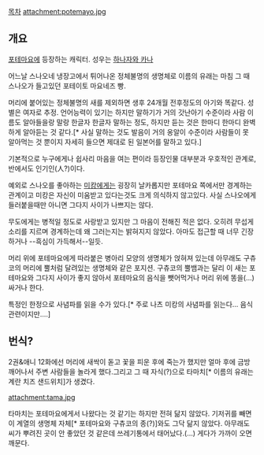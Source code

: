 [[목차]]
attachment:potemayo.jpg
== 개요 ==
[[포테마요]]에 등장하는 캐릭터. 성우는 [[하나자와 카나]]

어느날 스나오네 냉장고에서 튀어나온 정체불명의 생명체로 이름의 유래는 마침 그 때 스나오가 들고있던 포테이토 마요네즈 빵.

머리에 붙어있는 정체불명의 새를 제외하면 생후 24개월 전후정도의 아기와 똑같다. 성별은 여자로 추정. 언어능력이 있기는 하지만 말하기가 거의 갓난아기 수준이라 사람 이름도 알아들을랑 말랑 한글자 한글자 말하는 정도, 하지만 듣는 것은 한마디 한마디 완벽하게 알아듣는 것 같다.[* 사실 말하는 것도 발음이 거의 옹알이 수준이라 사람들이 못 알아먹는 것 뿐이지 자세히 들으면 제대로 된 일본어를 말하고 있다.]

기본적으로 누구에게나 쉽사리 마음을 여는 편이라 등장인물 대부분과 우호적인 관계로, 반에서도 인기인(人?)이다.

예외로 스나오를 좋아하는 [[나츠 미캉|미캉]]에게는 굉장히 날카롭지만 포테마요 쪽에서만 경계하는 관계이고 미캉은 자신이 미움받고 있다는것도 크게 의식하지 않고있다. 사실 스나오에게 들러붙을때만 아니면 그다지 사이가 나쁘지는 않다.

무도에게는 병적일 정도로 사랑받고 있지만 그 마음이 전해진 적은 없다. 오히려 무섭게 소리를 지르며 경계하는데 왜 그러는지는 밝혀지지 않았다. 아마도 접근할 때 너무 긴장하거나 --흑심이 가득해서--일듯.

머리 위에 포테마요에게 따라붙은 병아리 모양의 생명체가 얹혀져 있는데 아무래도 구츄코의 머리에 뿔처럼 달려있는 생명체와 같은 포지션. 구츄코의 뿔뱀과는 달리 이 새는 포테마요와 그다지 사이가 좋지 않아서 포테마요의 음식을 뺏어먹거나 머리 위에 똥을(…) 싸거나 한다.

특정인 한정으로 사념파를 읽을 수가 있다.[* 주로 나츠 미캉의 사념파를 읽는다... 음식관련이지만....]
== 번식? ==
2권&애니 12화에선 머리에 새싹이 돋고 꽃을 피운 후에 죽는가 했지만 얼마 후에 금방 깨어나서 주변 사람들을 놀라게 했다.그리고 그 때 자식(?)으로 타마치[* 이름의 유래는 계란 치즈 샌드위치]가 생겼다.

attachment:tama.jpg

타마치는 포테마요에게서 나왔다는 것 같기는 하지만 전혀 닮지 않았다. 기저귀를 빼면 이 계열의 생명체 자체[* 포테마요와 구츄코의 종(?)]와도 그닥 닮지 않았다. 아무래도 씨가 뿌려진 곳이 안 좋았던 것 같은데 쓰레기통에서 태어났다.(…) 게다가 가까이 오면 깨문다.
